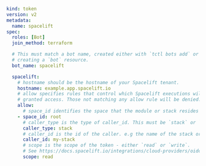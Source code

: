 ```yaml
kind: token
version: v2
metadata:
  name: spacelift
spec:
  roles: [Bot]
  join_method: terraform

  # This must match a bot name, created either with `tctl bots add` or by
  # creating a `bot` resource.
  bot_name: spacelift

  spacelift:
    # hostname should be the hostname of your Spacelift tenant.
    hostname: example.app.spacelift.io
    # allow specifies rules that control which Spacelift executions will be
    # granted access. Those not matching any allow rule will be denied.
    allow:
      # space_id identifies the space that the module or stack resides within.
    - space_id: root
      # caller_type is the type of caller_id. This must be `stack` or `module`.
      caller_type: stack
      # caller_id is the id of the caller. e.g the name of the stack or module.
      caller_id: my-stack
      # scope is the scope of the token - either `read` or `write`.
      # See https://docs.spacelift.io/integrations/cloud-providers/oidc/#about-scopes
      scope: read
```